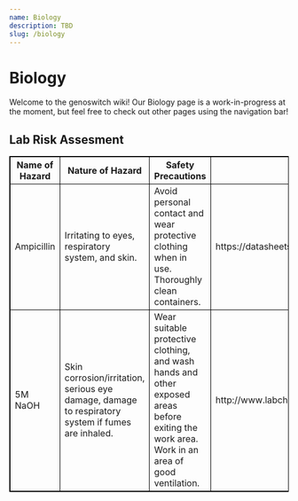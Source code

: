 ```yaml
---
name: Biology
description: TBD
slug: /biology
---
```


# Biology

Welcome to the genoswitch wiki! Our Biology page is a work-in-progress at the moment, but feel free to check out other pages using the navigation bar!


<html>
<style>
table, th, td {
  border:1px solid black;
}
</style>
<body>

<h2>Lab Risk Assesment</h2>

<table style="width:100%">
  <tr>
    <th>Name of Hazard</th>
    <th>Nature of Hazard</th>
    <th>Safety Precautions</th>
    <th>Source</th>
  </tr>
  <tr>
    <td>Ampicillin</td>
    <td>Irritating to eyes, respiratory system, and skin.</td>
    <td>Avoid personal contact and wear protective clothing when in use. Thoroughly clean containers.</td>
    <td>https://datasheets.scbt.com/sc-210812.pdf </td>
  </tr>
  <tr>
    <td>5M NaOH</td>
    <td>Skin corrosion/irritation, serious eye damage, damage to respiratory system if fumes are inhaled.</td>
    <td>Wear suitable protective clothing, and wash hands and other exposed areas before exiting the work area. Work in an area of good ventilation.</td>
    <td> http://www.labchem.com/tools/msds/msds/LC24450.pdf </td>
  </tr>
</table>


</body>
</html>

